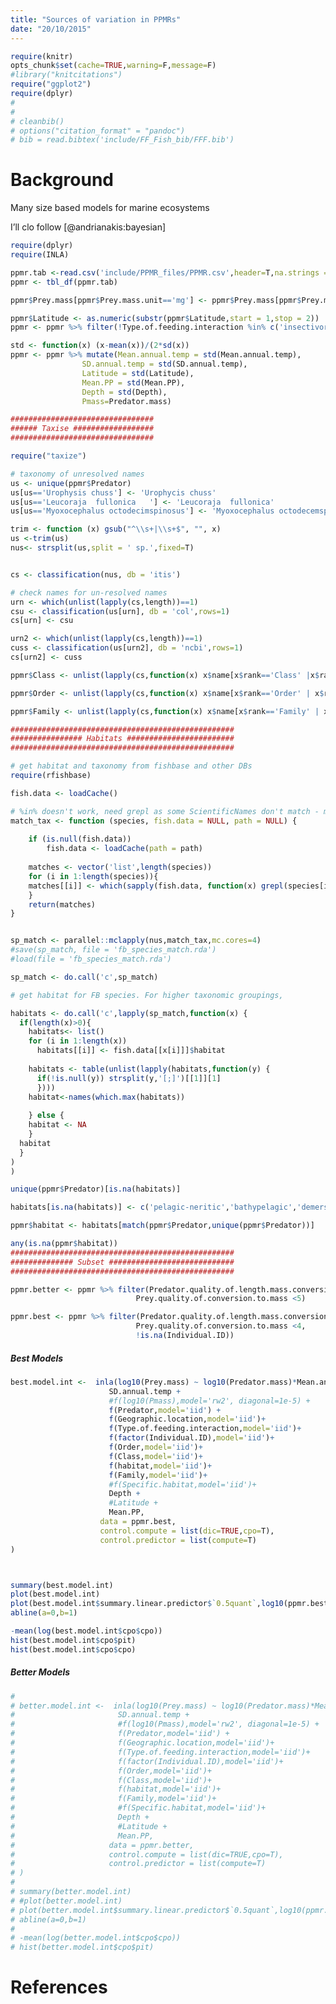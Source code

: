 ```yaml
---
title: "Sources of variation in PPMRs"
date: "20/10/2015"
---
```



```r
require(knitr)
opts_chunk$set(cache=TRUE,warning=F,message=F)
#library("knitcitations")
require("ggplot2")
require(dplyr)
# 
# 
# cleanbib()
# options("citation_format" = "pandoc")
# bib = read.bibtex('include/FF_Fish_bib/FFF.bib')
```


Background
====================================

Many size based models for marine ecosystems 

I'll clo follow [@andrianakis:bayesian]


```r
require(dplyr)
require(INLA)

ppmr.tab <-read.csv('include/PPMR_files/PPMR.csv',header=T,na.strings = 'n/a',stringsAsFactors = F)
ppmr <- tbl_df(ppmr.tab)

ppmr$Prey.mass[ppmr$Prey.mass.unit=='mg'] <- ppmr$Prey.mass[ppmr$Prey.mass.unit=='mg'] /1000

ppmr$Latitude <- as.numeric(substr(ppmr$Latitude,start = 1,stop = 2))
ppmr <- ppmr %>% filter(!Type.of.feeding.interaction %in% c('insectivorous','predacious/piscivorous'))

std <- function(x) (x-mean(x))/(2*sd(x))
ppmr <- ppmr %>% mutate(Mean.annual.temp = std(Mean.annual.temp),
                SD.annual.temp = std(SD.annual.temp),
                Latitude = std(Latitude),
                Mean.PP = std(Mean.PP),
                Depth = std(Depth),
                Pmass=Predator.mass)

################################
###### Taxise ##################
################################

require("taxize")

# taxonomy of unresolved names
us <- unique(ppmr$Predator)
us[us=='Urophysis chuss'] <- 'Urophycis chuss'
us[us=='Leucoraja  fullonica   '] <- 'Leucoraja  fullonica'
us[us=='Myoxocephalus octodecimspinosus'] <- 'Myoxocephalus octodecemspinosus'

trim <- function (x) gsub("^\\s+|\\s+$", "", x)
us <-trim(us)
nus<- strsplit(us,split = ' sp.',fixed=T)


cs <- classification(nus, db = 'itis')

# check names for un-resolved names
urn <- which(unlist(lapply(cs,length))==1)
csu <- classification(us[urn], db = 'col',rows=1)
cs[urn] <- csu

urn2 <- which(unlist(lapply(cs,length))==1)
cuss <- classification(us[urn2], db = 'ncbi',rows=1)
cs[urn2] <- cuss 

ppmr$Class <- unlist(lapply(cs,function(x) x$name[x$rank=='Class' |x$rank=='class' ]))[match(ppmr$Predator,unique(ppmr$Predator))]

ppmr$Order <- unlist(lapply(cs,function(x) x$name[x$rank=='Order' | x$rank=='order']))[match(ppmr$Predator,unique(ppmr$Predator))]

ppmr$Family <- unlist(lapply(cs,function(x) x$name[x$rank=='Family' | x$rank=='family']))[match(ppmr$Predator,unique(ppmr$Predator))]

##################################################
################ Habitats ######################## 
##################################################

# get habitat and taxonomy from fishbase and other DBs
require(rfishbase)

fish.data <- loadCache()

# %in% doesn't work, need grepl as some ScientificNames don't match - makes it really slow
match_tax <- function (species, fish.data = NULL, path = NULL) {
   
    if (is.null(fish.data)) 
        fish.data <- loadCache(path = path)
        
    matches <- vector('list',length(species))
    for (i in 1:length(species)){
    matches[[i]] <- which(sapply(fish.data, function(x) grepl(species[i],x$ScientificName) | grepl(species[i],x$Genus) | grepl(species[i],x$Family)| grepl(species[i],x$Class)))
    }
    return(matches)
}


sp_match <- parallel::mclapply(nus,match_tax,mc.cores=4)
#save(sp_match, file = 'fb_species_match.rda')
#load(file = 'fb_species_match.rda')

sp_match <- do.call('c',sp_match)

# get habitat for FB species. For higher taxonomic groupings, 

habitats <- do.call('c',lapply(sp_match,function(x) {
  if(length(x)>0){
    habitats<- list()
    for (i in 1:length(x))
      habitats[[i]] <- fish.data[[x[i]]]$habitat
    
    habitats <- table(unlist(lapply(habitats,function(y) {
      if(!is.null(y)) strsplit(y,'[;]')[[1]][1]
      })))
    habitat<-names(which.max(habitats))
    
    } else {
    habitat <- NA
    }
  habitat
  }
)
)

unique(ppmr$Predator)[is.na(habitats)]

habitats[is.na(habitats)] <- c('pelagic-neritic','bathypelagic','demersal','demersal','demersal','demersal','demersal','demersal','demersal','benthopelagic')

ppmr$habitat <- habitats[match(ppmr$Predator,unique(ppmr$Predator))]

any(is.na(ppmr$habitat))
##################################################
############## Subset ############################
##################################################

ppmr.better <- ppmr %>% filter(Predator.quality.of.length.mass.conversion <5,
                            Prey.quality.of.conversion.to.mass <5)

ppmr.best <- ppmr %>% filter(Predator.quality.of.length.mass.conversion <4,
                            Prey.quality.of.conversion.to.mass <4,
                            !is.na(Individual.ID))
```
#######################
##### Best Models #####
#######################
```r
best.model.int <-  inla(log10(Prey.mass) ~ log10(Predator.mass)*Mean.annual.temp+
                      SD.annual.temp +
                      #f(log10(Pmass),model='rw2', diagonal=1e-5) + 
                      f(Predator,model='iid') + 
                      f(Geographic.location,model='iid')+
                      f(Type.of.feeding.interaction,model='iid')+
                      f(factor(Individual.ID),model='iid')+
                      f(Order,model='iid')+
                      f(Class,model='iid')+
                      f(habitat,model='iid')+
                      f(Family,model='iid')+
                      #f(Specific.habitat,model='iid')+
                      Depth +
                      #Latitude + 
                      Mean.PP,
                    data = ppmr.best,
                    control.compute = list(dic=TRUE,cpo=T),
                    control.predictor = list(compute=T)
)



summary(best.model.int)
plot(best.model.int)
plot(best.model.int$summary.linear.predictor$`0.5quant`,log10(ppmr.best$Prey.mass))
abline(a=0,b=1)

-mean(log(best.model.int$cpo$cpo))
hist(best.model.int$cpo$pit)
hist(best.model.int$cpo$cpo)
```

#########################
##### Better Models #####
#########################

```r
# 
# better.model.int <-  inla(log10(Prey.mass) ~ log10(Predator.mass)*Mean.annual.temp+
#                       SD.annual.temp +
#                       #f(log10(Pmass),model='rw2', diagonal=1e-5) + 
#                       f(Predator,model='iid') + 
#                       f(Geographic.location,model='iid')+
#                       f(Type.of.feeding.interaction,model='iid')+
#                       f(factor(Individual.ID),model='iid')+
#                       f(Order,model='iid')+
#                       f(Class,model='iid')+
#                       f(habitat,model='iid')+
#                       f(Family,model='iid')+
#                       #f(Specific.habitat,model='iid')+
#                       Depth +
#                       #Latitude + 
#                       Mean.PP,
#                     data = ppmr.better,
#                     control.compute = list(dic=TRUE,cpo=T),
#                     control.predictor = list(compute=T)
# )
# 
# summary(better.model.int)
# #plot(better.model.int)
# plot(better.model.int$summary.linear.predictor$`0.5quant`,log10(ppmr.better$Prey.mass))
# abline(a=0,b=1)
# 
# -mean(log(better.model.int$cpo$cpo))
# hist(better.model.int$cpo$pit)

```

References
====================================